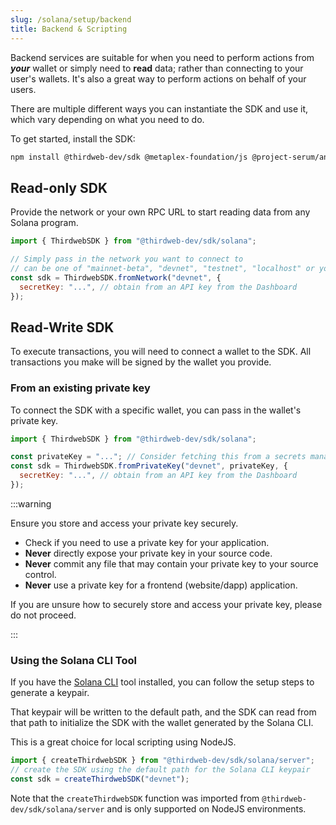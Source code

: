 ```yaml
---
slug: /solana/setup/backend
title: Backend & Scripting
---
```



Backend services are suitable for when you need to perform actions from _**your**_ wallet or simply need to **read** data;
rather than connecting to your user's wallets. It's also a great way to perform actions on behalf of your users.

There are multiple different ways you can instantiate the SDK and use it, which vary depending on what you need to do.

To get started, install the SDK:

```bash npm2yarn
npm install @thirdweb-dev/sdk @metaplex-foundation/js @project-serum/anchor
```

## Read-only SDK

Provide the network or your own RPC URL to start reading data from any Solana program.

```javascript
import { ThirdwebSDK } from "@thirdweb-dev/sdk/solana";

// Simply pass in the network you want to connect to
// can be one of "mainnet-beta", "devnet", "testnet", "localhost" or your own RPC url
const sdk = ThirdwebSDK.fromNetwork("devnet", {
  secretKey: "...", // obtain from an API key from the Dashboard
});
```

## Read-Write SDK

To execute transactions, you will need to connect a wallet to the SDK. All transactions you make will be signed by the wallet you provide.

### From an existing private key

To connect the SDK with a specific wallet, you can pass in the wallet's private key.

```javascript
import { ThirdwebSDK } from "@thirdweb-dev/sdk/solana";

const privateKey = "..."; // Consider fetching this from a secrets manager
const sdk = ThirdwebSDK.fromPrivateKey("devnet", privateKey, {
  secretKey: "...", // obtain from an API key from the Dashboard
});
```

:::warning

Ensure you store and access your private key securely.

- Check if you need to use a private key for your application.
- **Never** directly expose your private key in your source code.
- **Never** commit any file that may contain your private key to your source control.
- **Never** use a private key for a frontend (website/dapp) application.

If you are unsure how to securely store and access your private key, please do not proceed.

:::

### Using the Solana CLI Tool

If you have the [Solana CLI](https://docs.solana.com/cli/install-solana-cli-tools) tool installed, you can follow the setup steps to generate a keypair.

That keypair will be written to the default path, and the SDK can read from that path to initialize the SDK with the wallet generated by the Solana CLI.

This is a great choice for local scripting using NodeJS.

```javascript
import { createThirdwebSDK } from "@thirdweb-dev/sdk/solana/server";
// create the SDK using the default path for the Solana CLI keypair
const sdk = createThirdwebSDK("devnet");
```

Note that the `createThirdwebSDK` function was imported from `@thirdweb-dev/sdk/solana/server` and is only supported on NodeJS environments.
